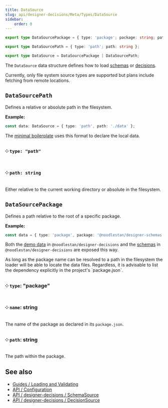 ```yaml
---
title: DataSource
slug: api/designer-decisions/Meta/Types/DataSource
sidebar:
    order: 0
---
```



```ts
export type DataSourcePackage = { type: 'package'; package: string; path: string };

export type DataSourcePath = { type: 'path'; path: string };

export type DataSource = DataSourcePackage | DataSourcePath;
```

The `DataSource` data structure defines how to load [schemas](./SchemaSource) or [decisions](./DecisionSource).

Currently, only file system source types are supported but plans include fetching from remote locations.

## `DataSourcePath`

Defines a relative or absolute path in the filesystem.

**Example:**

```ts
const data: DataSource = { type: 'path', path: './data' };
```

The [minimal boilerplate](https://github.com/noodlestan/designer-boilerplate-minimal/blob/main/dd.config.mjs) uses this format to declare the local data.

### ༶ `type: "path"`

### ༶ `path: string`

Either relative to the current working directory or absolute in the filesystem.

## `DataSourcePackage`

Defines a path relative to the root of a specific package.

**Example:**

```ts
const data = { type: 'package', package: '@noodlestan/designer-schemas', path: './schemas' };
```

Both the [demo data](https://github.com/noodlestan/designer/blob/main/packages/libs/designer-decisions/src/meta/data/constants.ts) in `@noodlestan/designer-decisions` and the [schemas](https://github.com/noodlestan/designer/blob/main/packages/libs/designer-schemas/src/constants.ts) in `@noodlestan/designer-decisions` are exposed this way.

<Aside type="tip">
    As long as the package name can be resolved to a path in the filesystem the loader will be able
    to locate the data files. Regardless, it is advisable to list the dependency explicitly in the
    project's `package.json`.
</Aside>

### ༶ `type`: "package"

### ༶ `name`: string

The name of the package as declared in its `package.json`.

### ༶ `path`: string

The path within the package.

## See also

-   [Guides / Loading and Validating](/guides/loading-and-validating-design-decisions/)
-   [API / Configuration](/api/configuration)
-   [API / designer-decisions / SchemaSource](/api/designer-decisions/Meta/Types/SchemaSource)
-   [API / designer-decisions / DecisionSource](/api/designer-decisions/Meta/Types/DecisionSource)
